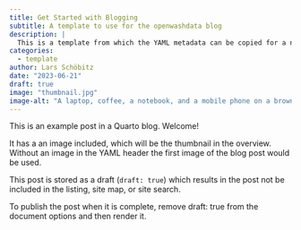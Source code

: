 ```yaml
---
title: Get Started with Blogging
subtitle: A template to use for the openwashdata blog
description: |
  This is a template from which the YAML metadata can be copied for a new blog post.
categories:
  - template
author: Lars Schöbitz
date: "2023-06-21"
draft: true
image: "thumbnail.jpg"
image-alt: "A laptop, coffee, a notebook, and a mobile phone on a brown desk by window."
---
```


This is an example post in a Quarto blog. Welcome!

It has a an image included, which will be the thumbnail in the overview. Without an image in the YAML header the first image of the blog post would be used.

This post is stored as a draft (`draft: true`) which results in the post not be included in the listing, site map, or site search. 

To publish the post when it is complete, remove draft: true from the document options and then render it.


